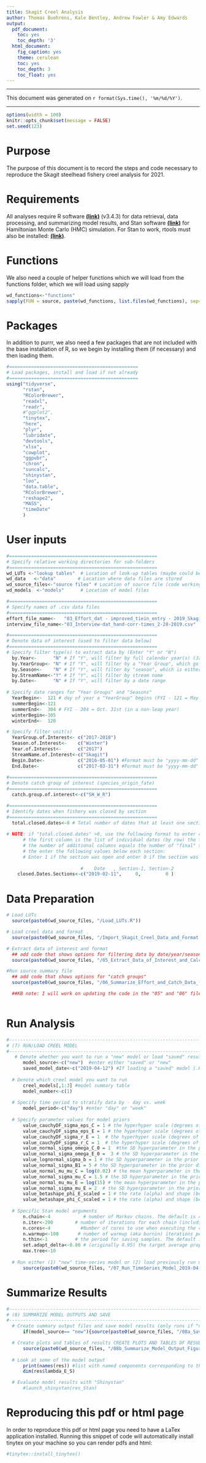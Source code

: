 ```yaml
---
title: Skagit Creel Analysis
author: Thomas Buehrens, Kale Bentley, Andrew Fowler & Amy Edwards
output:
  pdf_document:
    toc: yes
    toc_depth: '3'
  html_document:
    fig_caption: yes
    theme: cerulean
    toc: yes
    toc_depth: 3
    toc_float: yes
---
```


***

This document was generated on `r format(Sys.time(), '%m/%d/%Y')`.

***


```r
options(width = 100)
knitr::opts_chunk$set(message = FALSE)
set.seed(123)
```
# Purpose
The purpose of this document is to record the steps and code necessary to reproduce the Skagit steelhead fishery creel analysis for 2021.

# Requirements
All analyses require R software [**(link)**](https://cran.r-project.org/) (v3.4.3) for data retrieval, data processing, and summarizing model results, and Stan software [**(link)**](https://github.com/stan-dev/rstan/wiki/RStan-Getting-Started/) for Hamiltonian Monte Carlo (HMC) simulation. For Stan to work, rtools must also be installed: [**(link)**](https://cran.r-project.org/bin/windows/Rtools/).

# Functions
We also need a couple of helper functions which we will load from the functions folder, which we will load using sapply
```r
wd_functions<-"functions"
sapply(FUN = source, paste(wd_functions, list.files(wd_functions), sep="/"))
```

# Packages
In addition to purrr, we also need a few packages that are not included with the base installation of R, so we begin by installing them (if necessary) and then loading them.
```r
#===============================================
# Load packages, install and load if not already
#===============================================
using("tidyverse",
      "rstan",
      "RColorBrewer",
      "readxl",
      "readr",
      #"ggplot2",
      "tinytex",
      "here", 
      "plyr",
      "lubridate", 
      "devtools",
      "xlsx",
      "cowplot",
      "ggpubr", 
      "chron",
      "suncalc", 
      "shinystan",
      "loo", 
      "data.table",
      "RColorBrewer",
      "reshape2",
      "MASS", 
      "timeDate"
      )
```
# User inputs
```r
#======================================================
# Specify relative working directories for sub-folders
#======================================================
wd_LUTs <-"lookup tables"  # Location of look-up tables (maybe could be merged with data files??)
wd_data   <-"data"        # Location where data files are stored
wd_source_files<-"source files" # Location of source file (code working "behind the scenes")
wd_models  <-"models"      # Location of model files 

#======================================================
# Specify names of .csv data files
#======================================================
effort_file_name<-   "03_Effort_dat - improved_tiein_entry - 2019_Skagit_creel_JSH_2-17-19.csv"
interview_file_name<-"03_Interview-dat_hand-corr-times_2-28-2019.csv"

#======================================================
# Denote data of interest (used to filter data below)
#======================================================
# Specify filter type(s) to extract data by (Enter "Y" or "N")
  by.Year<-      "N" # If "Y", will filter by full calendar year(s) (Jan. 1 - Dec. 31)
  by.YearGroup<- "N" # If "Y", will filter by a "Year Group", which go from May 1st Yr1 - April 30 Yr2
  by.Season<-    "N" # If "Y", will filter by "season", which is either Summer (May 1st - Oct 31st) or Winter (Nov. 1 - April 30)
  by.StreamName<-"Y" # If "Y", will filter by stream name
  by.Date<-      "N" # If "Y", will filter by a date range
  
# Specify date ranges for "Year Groups" and "Seasons"
  YearBegin<-  121 # day of year a "YearGroup" begins (FYI - 121 = May 1st in a non-leap year)
  summerBegin<-121 
  summerEnd<-  304 # FYI - 304 = Oct. 31st (in a non-leap year)
  winterBegin<-305 
  winterEnd<-  120 

# Specify filter unit(s)
  YearGroup.of.Interest<- c("2017-2018") 
  Season.of.Interest<-    c("Winter") 
  Year.of.Interest<-      c("2017") 
  StreamName.of.Interest<-c("Skagit")
  Begin.Date<-            c("2016-05-01") #Format must be "yyyy-mm-dd"
  End.Date<-              c("2017-03-31") #Format must be "yyyy-mm-dd"
  
#======================================================
# Denote catch group of interest (species_origin_fate) 
#======================================================  
  catch.group.of.interest<-c("SH_W_R") 

#======================================================
# Identify dates when fishery was closed by section
#======================================================     
  total.closed.dates<-0 # Total number of dates that at least one section of the river was closed (i.e., there should not have been any effort or catch)
  
# NOTE: if "total.closed.dates" >0, use the following format to enter closure dates and section, where :
      # the first column is the list of individual dates (by row) the fishery was closed date 
      # the number of additional columns equals the number of "final" sections based on "final.effort.section.xwalk" 
      # the enter the following values below each section:
      # Enter 1 if the section was open and enter 0 if the section was closed  
    
                           #    Date   , Section-1, Section-2
    closed.Dates.Sections<-c("2019-02-11",     0,         0 )  
```

# Data Preparation
```r
# Load LUTs
  source(paste0(wd_source_files, "/Load_LUTs.R"))

# Load creel data and format
  source(paste0(wd_source_files, "/Import_Skagit_Creel_Data_and_Format.R"))

# Extract data of interest and format 
  ## add code that shows options for filtering data by date/year/season/location
  source(paste0(wd_source_files, "/05_Extract_Data_of_Interest_and_Calculate_Fields_2019-04-08.R"))  

#Run source summary file 
  ## add code that shows options for "catch groups"
  source(paste0(wd_source_files, "/06_Summarize_Effort_and_Catch_Data_for_TimeSeries_Model_2019-04-23.R"))   

  ##KB note: I will work on updating the code in the "05" and "06" file at some point soon; also, creating a "Import and format" file for data that is from our creel database



```

# Run Analysis
```r
#---------------------------------------------------------------------------------------------------------- -
# (7) RUN/LOAD CREEL MODEL                                                                               ----
#---------------------------------------------------------------------------------------------------------- - 
   # Denote whether you want to run a "new" model or load "saved" results from a previous model run
      model_source<-c("new")  #enter either "saved" or "new"
      saved_model_date<-c("2019-04-12") #If loading a "saved" model (.RDS file), enter the date that data were exported (note: this date will be the folder name)     
          
  # Denote which creel model you want to run
      creel_models[,1:3] #model summary table
      model_number<-c(1)
      
  # Specify time period to stratify data by - day vs. week 
      model_period<-c("day") #enter "day" or "week"
      
  # Specify parameter values for model priors
      value_cauchyDF_sigma_eps_C = 1 # the hyperhyper scale (degrees of freedom) parameter in the hyperprior distribution sigma_eps_C; default = 1  
      value_cauchyDF_sigma_eps_E = 1 # the hyperhyper scale (degrees of freedom) parameter in the hyperprior distribution sigma_eps_E; default = 1  
      value_cauchyDF_sigma_r_E = 1  # the hyperhyper scale (degrees of freedom) parameter in the hyperprior distribution sigma_r_E; default = 1  
      value_cauchyDF_sigma_r_C = 1  # the hyperhyper scale (degrees of freedom) parameter in the hyperprior distribution sigma_r_C; default = 1  
      value_normal_sigma_omega_C_0 = 1  #the SD hyperparameter in the prior distribution omega_C_0; normal sd (log-space); default = 1   
      value_normal_sigma_omega_E_0 =  3 # the SD hyperparameter in the prior distribution omega_E_0; normal sd (log-space);; default = 3  
      value_lognormal_sigma_b = 1 # the SD hyperparameter in the prior distribution b; default = 1  
      value_normal_sigma_B1 = 5 # the SD hyperparameter in the prior distribution B1; default = 5  
      value_normal_mu_mu_C = log(0.02) # the mean hyperparameter in the prior distribution mu_C; median (log-space); default = 0.02 (was originally  0.05) 
      value_normal_sigma_mu_C = 1.5 # the SD hyperparameter in the prior distribution mu_C; normal sd (log-space); default = 1.5 (was originally 5)
      value_normal_mu_mu_E = log(15) # the mean hyperparameter in the prior distribution mu_E; median effort (log-space); default = 15 
      value_normal_sigma_mu_E = 2  # the SD hyperparameter in the prior distribution mu_E; normal sd (log-space); default = 2 (was originally 5) 
      value_betashape_phi_E_scaled = 1 # the rate (alpha) and shape (beta) hyperparameters in phi_E_scaled; default = 1 (i.e., beta(1,1) which is uniform), alternative beta(2,2) 
      value_betashape_phi_C_scaled = 1 # the rate (alpha) and shape (beta) hyperparameters in phi_C_scaled; default = 1 (i.e., beta(1,1) which is uniform), alternative beta(2,2)
    
  # Specific Stan model arguments
      n.chain<-4            # number of Markov chains. The default is 4.
      n.iter<-200        # number of iterations for each chain (including warmup). The default is 2000.
      n.cores<-4           #Number of cores to use when executing the chains in parallel. The defaults is 1.Stan manual recommends setting the mc.cores option to be as many processors as the hardware and RAM allow (up to the number of chains).
      n.warmup<-100       # number of warmup (aka burnin) iterations per chain.  The default is n.iter/2.  
      n.thin<-1          # the period for saving samples. The default is 1, which is usually the recommended value.
      set.adapt_delta<-0.80 # (originally 0.95) the target average proposal acceptance probability during Stan's adaptation period. Value between 0 and 1.  Increasing it will force Stan to take smaller steps (and thus run time will be longer). The default is 0.8.
      max.tree<-10
      
  # Run either (1) "new" time-series model or (2) load previously run model output
      source(paste0(wd_source_files, "/07_Run_TimeSeries_Model_2019-04-10.R"))
```

# Summarize Results
```r
#---------------------------------------------------------------------------------------------------------- -
# (8) SUMMARIZE MODEL OUTPUTS AND SAVE                                                                   ----
#---------------------------------------------------------------------------------------------------------- - 
  # Create summary output files and save model results (only runs if "new" model) 
      if(model_source== "new"){source(paste0(wd_source_files, "/08a_Save_TimeSeries_Model_Output_2019-04-10.R"))}

  # Create plots and tables of results CREATE PLOTS AND TABLES OF RESULTS    
      source(paste0(wd_source_files, "/08b_Summarize_Model_Output_Figures_and_Tables_2019-04-10.R")) 
      
  # Look at some of the model output       
      print(names(res)) #list with named components corresponding to the model parameters
      dim(res$lambda_E_S)

  # Evaluate model results with "Shinystan" 
      #launch_shinystan(res_Stan)
```

# Reproducing this pdf or html page
In order to reproduce this pdf or html page you need to have a LaTex application installed. Running this snippet of code will automatically install tinytex on your machine so you can render pdfs and html:
```r
#tinytex::install_tinytex()
```

